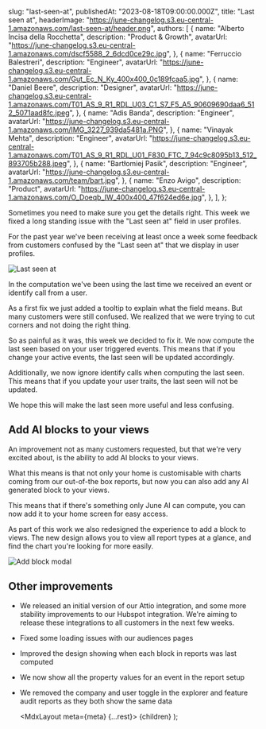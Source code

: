 
  slug: "last-seen-at",
  publishedAt: "2023-08-18T09:00:00.000Z",
  title: "Last seen at",
  headerImage: "https://june-changelog.s3.eu-central-1.amazonaws.com/last-seen-at/header.png",
  authors: [
    {
      name: "Alberto Incisa della Rocchetta",
      description: "Product & Growth",
      avatarUrl: "https://june-changelog.s3.eu-central-1.amazonaws.com/dscf5588_2_6dcd0ce29c.jpg",
    },
    {
      name: "Ferruccio Balestreri",
      description: "Engineer",
      avatarUrl:
        "https://june-changelog.s3.eu-central-1.amazonaws.com/Gut_Ec_N_Ky_400x400_0c189fcaa5.jpg",
    },
    {
      name: "Daniel Beere",
      description: "Designer",
      avatarUrl:
        "https://june-changelog.s3.eu-central-1.amazonaws.com/T01_AS_9_R1_RDL_U03_C1_S7_F5_A5_90609690daa6_512_5071aad8fc.jpeg",
    },
    {
      name: "Adis Banda",
      description: "Engineer",
      avatarUrl: "https://june-changelog.s3.eu-central-1.amazonaws.com/IMG_3227_939da5481a.PNG",
    },
    {
      name: "Vinayak Mehta",
      description: "Engineer",
      avatarUrl:
        "https://june-changelog.s3.eu-central-1.amazonaws.com/T01_AS_9_R1_RDL_U01_F830_FTC_7_94c9c8095b13_512_893705b288.jpeg",
    },
    {
      name: "Bartłomiej Pasik",
      description: "Engineer",
      avatarUrl: "https://june-changelog.s3.eu-central-1.amazonaws.com/team/bart.jpg",
    },
    {
      name: "Enzo Avigo",
      description: "Product",
      avatarUrl:
        "https://june-changelog.s3.eu-central-1.amazonaws.com/O_Doeqb_IW_400x400_47f624ed6e.jpg",
    },
  ],
};

Sometimes you need to make sure you get the details right. This week we fixed a long standing issue with the "Last seen at" field in user profiles.

For the past year we've been receiving at least once a week some feedback from customers confused by the "Last seen at" that we display in user profiles.

![Last seen at](https://june-changelog.s3.eu-central-1.amazonaws.com/last-seen-at/last-seen-at.png)

In the computation we've been using the last time we received an event or identify call from a user.

As a first fix we just added a tooltip to explain what the field means. But many customers were still confused. We realized that we were trying to cut corners and not doing the right thing.

So as painful as it was, this week we decided to fix it. We now compute the last seen based on your user triggered events. This means that if you change your active events, the last seen will be updated accordingly.

Additionally, we now ignore identify calls when computing the last seen. This means that if you update your user traits, the last seen will not be updated.

We hope this will make the last seen more useful and less confusing.

## Add AI blocks to your views

An improvement not as many customers requested, but that we're very excited about, is the ability to add AI blocks to your views.

What this means is that not only your home is customisable with charts coming from our out-of-the box reports, but now you can also add any AI generated block to your views.

This means that if there's something only June AI can compute, you can now add it to your home screen for easy access.

As part of this work we also redesigned the experience to add a block to views. The new design allows you to view all report types at a glance, and find the chart you're looking for more easily.

![Add block modal](https://june-changelog.s3.eu-central-1.amazonaws.com/last-seen-at/new-add-insight-modal.png)

## Other improvements

- We released an initial version of our Attio integration, and some more stability improvements to our Hubspot integration. We're aiming to release these integrations to all customers in the next few weeks.
- Fixed some loading issues with our audiences pages
- Improved the design showing when each block in reports was last computed
- We now show all the property values for an event in the report setup
- We removed the company and user toggle in the explorer and feature audit reports as they both show the same data

  <MdxLayout meta={meta} {...rest}>
    {children}
  </MdxLayout>
);
